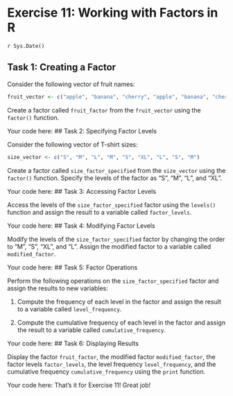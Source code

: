# Exercise 11: Working with Factors in R
`r Sys.Date()`


## Task 1: Creating a Factor

Consider the following vector of fruit names:


```r
fruit_vector <- c("apple", "banana", "cherry", "apple", "banana", "cherry")
```


Create a factor called `fruit_factor` from the `fruit_vector` using the
`factor()` function.

Your code here:
## Task 2: Specifying Factor Levels


Consider the following vector of T-shirt sizes:


```r
size_vector <- c("S", "M", "L", "M", "S", "XL", "L", "S", "M")
```


Create a factor called `size_factor_specified` from the `size_vector` using
the `factor()` function. Specify the levels of the factor as "S", "M", "L",
and "XL".

Your code here:
## Task 3: Accessing Factor Levels


Access the levels of the `size_factor_specified` factor using the `levels()`
function and assign the result to a variable called `factor_levels`.

Your code here:
## Task 4: Modifying Factor Levels


Modify the levels of the `size_factor_specified` factor by changing the order
to "M", "S", "XL", and "L". Assign the modified factor to a variable called
`modified_factor`.

Your code here:
## Task 5: Factor Operations


Perform the following operations on the `size_factor_specified` factor and
assign the results to new variables:

1. Compute the frequency of each level in the factor and assign the result to
   a variable called `level_frequency`.

2. Compute the cumulative frequency of each level in the factor and assign
   the result to a variable called `cumulative_frequency`.

Your code here:
## Task 6: Displaying Results

Display the factor `fruit_factor`, the modified factor `modified_factor`, the
factor levels `factor_levels`, the level frequency `level_frequency`, and the
cumulative frequency `cumulative_frequency` using the `print` function.

Your code here:
That's it for Exercise 11! Great job!
